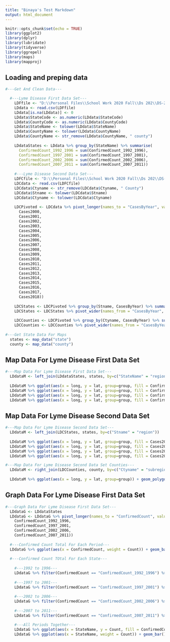 ```yaml
---
title: "Binaya's Test Markdown"
output: html_document
---
```


```r
knitr::opts_chunk$set(echo = TRUE)
library(ggplot2)
library(dplyr)
library(lubridate)
library(tidyverse)
library(ggrepel)
library(maps)
library(mapproj)
```

## Loading and preping data

```r
#---Get And Clean Data---

  #---Lyme Disease First Data Set---
    LDFfile <- "D:\\Personal Files\\School Work 2020 Fall\\Ds 202\\DS-202-Final-Project\\Data sets\\LymeDisease_9211_county (1).csv"
    LDdata <- read.csv(LDFfile)
    LDdata[is.na(LDdata)] <- 0
    LDdata$StateCode <- as.numeric(LDdata$StateCode)
    LDdata$CountyCode <- as.numeric(LDdata$CountyCode)
    LDdata$StateName <- tolower(LDdata$StateName)
    LDdata$CountyName <- tolower(LDdata$CountyName)
    LDdata$CountyName <- str_remove(LDdata$CountyName, " county")
    
    LDdataStates <- LDdata %>% group_by(StateName) %>% summarise(
      ConfirmedCount_1992_1996 = sum(ConfirmedCount_1992_1996),
      ConfirmedCount_1997_2001 = sum(ConfirmedCount_1997_2001),
      ConfirmedCount_2002_2006 = sum(ConfirmedCount_2002_2006),
      ConfirmedCount_2007_2011 = sum(ConfirmedCount_2007_2011))
  
    #---Lyme Disease Second Data Set---
    LDFCfile <- "D:\\Personal Files\\School Work 2020 Fall\\Ds 202\\DS-202-Final-Project\\Data sets\\LD-Case-Counts-by-County-00-18.csv"
    LDCdata <- read.csv(LDFCfile)
    LDCdata$Ctyname <- str_remove(LDCdata$Ctyname, " County")
    LDCdata$Stname <- tolower(LDCdata$Stname)
    LDCdata$Ctyname <- tolower(LDCdata$Ctyname)
    
    LDCPivoted <- LDCdata %>% pivot_longer(names_to = "CasesByYear", values_to = "Count", cols = c(
      Cases2000, 
      Cases2001,
      Cases2002,
      Cases2003,
      Cases2004, 
      Cases2005,
      Cases2006,
      Cases2007,
      Cases2008, 
      Cases2009,
      Cases2010,
      Cases2011,
      Cases2012, 
      Cases2013,
      Cases2014,
      Cases2015,
      Cases2016,
      Cases2017,
      Cases2018))
    
    LDCStates <- LDCPivoted %>% group_by(Stname, CasesByYear) %>% summarise(CasesTotal = sum(Count))
    LDCStates <- LDCStates %>% pivot_wider(names_from = "CasesByYear", values_from = "CasesTotal")
    
    LDCCounties <- LDCPivoted %>% group_by(Ctyname, CasesByYear) %>% summarise(CasesTotal = sum(Count))
    LDCCounties <- LDCCounties %>% pivot_wider(names_from = "CasesByYear", values_from = "CasesTotal")
    
#---Get State Data For Maps
  states <- map_data("state")
  county <- map_data("county")
```

## Map Data For Lyme Disease First Data Set

```r
#---Map Data For Lyme Disease First Data Set---
  LDdataM <- left_join(LDdataStates, states, by=c("StateName" = "region"))
  
  LDdataM %>% ggplot(aes(x = long, y = lat, group=group, fill = ConfirmedCount_1992_1996)) + geom_polygon(color = NA) + coord_map()
  LDdataM %>% ggplot(aes(x = long, y = lat, group=group, fill = ConfirmedCount_1997_2001)) + geom_polygon(color = NA) + coord_map()
  LDdataM %>% ggplot(aes(x = long, y = lat, group=group, fill = ConfirmedCount_2002_2006)) + geom_polygon(color = NA) + coord_map()
  LDdataM %>% ggplot(aes(x = long, y = lat, group=group, fill = ConfirmedCount_2007_2011)) + geom_polygon(color = NA) + coord_map()

```

## Map Data For Lyme Disease Second Data Set

```r
#---Map Data For Lyme Disease Second Data Set---
  LDdataM <- left_join(LDCStates, states, by=c("Stname" = "region"))
  
  LDdataM %>% ggplot(aes(x = long, y = lat, group=group, fill = Cases2000)) + geom_polygon(color = NA) + coord_map()
  LDdataM %>% ggplot(aes(x = long, y = lat, group=group, fill = Cases2006)) + geom_polygon(color = NA) + coord_map()
  LDdataM %>% ggplot(aes(x = long, y = lat, group=group, fill = Cases2011)) + geom_polygon(color = NA) + coord_map()
  LDdataM %>% ggplot(aes(x = long, y = lat, group=group, fill = Cases2018)) + geom_polygon(color = NA) + coord_map()

```

```r
#---Map Data For Lyme Disease Second Data Set Counties---
  LDdataM <- right_join(LDCCounties, county, by=c("Ctyname" = "subregion"))
  
  LDdataM %>% ggplot(aes(x = long, y = lat, group=group)) + geom_polygon(data = LDdataM, aes(fill = Cases2018)) + coord_map()

```

## Graph Data For Lyme Disease First Data Set

```r
#---Graph Data For Lyme Disease First Data Set---
  LDdataG <- LDdataStates
  LDdataG <- LDdataG %>% pivot_longer(names_to = "ConfirmedCount", values_to = "Count", cols = c(
    ConfirmedCount_1992_1996, 
    ConfirmedCount_1997_2001, 
    ConfirmedCount_2002_2006, 
    ConfirmedCount_2007_2011))
  
  #---Confirmed Count Total For Each Period---
  LDdataG %>% ggplot(aes(x = ConfirmedCount, weight = Count)) + geom_bar() + theme(axis.text.x=element_text(angle = -90, vjust = 0.5)) + ggtitle("Confirmed Cases Sum by Period")
  
  #---Confirmed Count TOtal For Each State---
  
    #---1992 to 1996---
    LDdataG %>% filter(ConfirmedCount == "ConfirmedCount_1992_1996") %>% ggplot(aes(x = StateName, weight = Count)) + geom_bar() + theme(axis.text.x=element_text(angle = -90, vjust = 0.5)) + ggtitle("Confirmed Cases from 1992-1996")
    
    #---1997 to 2001---
    LDdataG %>% filter(ConfirmedCount == "ConfirmedCount_1997_2001") %>% ggplot(aes(x = StateName, weight = Count)) + geom_bar() + theme(axis.text.x=element_text(angle = -90, vjust = 0.5)) + ggtitle("Confirmed Cases from 1997-2001")
    
    #---2002 to 2006---
    LDdataG %>% filter(ConfirmedCount == "ConfirmedCount_2002_2006") %>% ggplot(aes(x = StateName, weight = Count)) + geom_bar() + theme(axis.text.x=element_text(angle = -90, vjust = 0.5)) + ggtitle("Confirmed Cases from 2002-2006")
    
    #---2007 to 2011---
    LDdataG %>% filter(ConfirmedCount == "ConfirmedCount_2007_2011") %>% ggplot(aes(x = StateName, weight = Count)) + geom_bar() + theme(axis.text.x=element_text(angle = -90, vjust = 0.5)) + ggtitle("Confirmed Cases from 2007-2011")

    #---All Periods Together---
    LDdataG %>% ggplot(aes(x = StateName, y = Count, fill = ConfirmedCount)) + geom_bar(stat = "identity", position = 'dodge') + theme(axis.text.x=element_text(angle = -90, vjust = 0.5)) + ggtitle("Confirmed Cases By State and Period")
    LDdataG %>% ggplot(aes(x = StateName, weight = Count)) + geom_bar() + theme(axis.text.x=element_text(angle = -90, vjust = 0.5)) + facet_wrap(~ConfirmedCount)
  
```